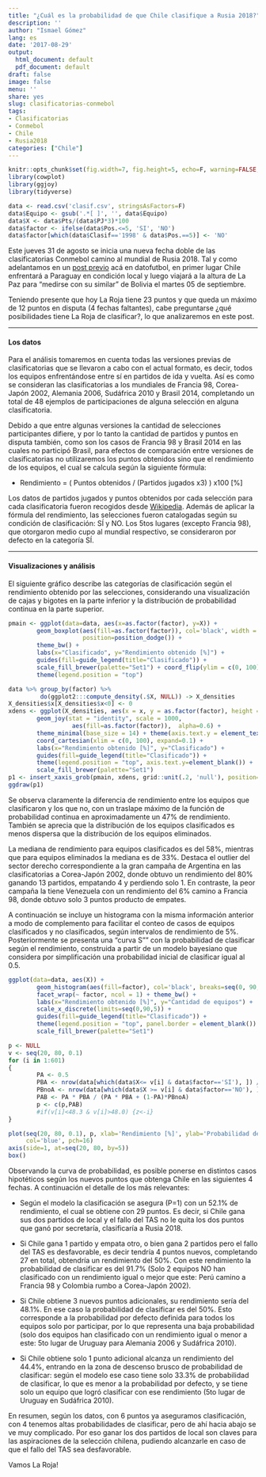 ```yaml
---
title: "¿Cuál es la probabilidad de que Chile clasifique a Rusia 2018?"
description: ''
author: "Ismael Gómez"
lang: es
date: '2017-08-29'
output:
  html_document: default
  pdf_document: default
draft: false
image: false
menu: ''
share: yes
slug: clasificatorias-conmebol
tags:
- Clasificatorias
- Conmebol
- Chile
- Rusia2018
categories: ["Chile"]
---
```


```r
knitr::opts_chunk$set(fig.width=7, fig.height=5, echo=F, warning=FALSE, message=FALSE)
library(cowplot)
library(ggjoy)
library(tidyverse)
```

```r
data <- read.csv('clasif.csv', stringsAsFactors=F)
data$Equipo <- gsub('.*[ ]', '', data$Equipo)
data$X <- data$Pts/(data$PJ*3)*100
data$factor <- ifelse(data$Pos.<=5, 'SI', 'NO')
data$factor[which(data$Clasif=='1998' & data$Pos.==5)] <- 'NO'
```

Este jueves 31 de agosto se inicia una nueva fecha doble de las clasificatorias Conmebol camino al mundial de Rusia 2018. Tal y como adelantamos en un [post previo](http://datofutbol.cl/ranking_fifa_historico/) acá en datofutbol, en primer lugar Chile enfrentará a Paraguay en condición local y luego viajará a la altura de La Paz para "medirse con su similar" de Bolivia el martes 05 de septiembre.

Teniendo presente que hoy La Roja tiene 23 puntos y que queda un máximo de 12 puntos en disputa (4 fechas faltantes), cabe preguntarse ¿qué posibilidades tiene La Roja de clasificar?, lo que analizaremos en este post.

***

#### Los datos

Para el análisis tomaremos en cuenta todas las versiones previas de clasificatorias que se llevaron a cabo con el actual formato, es decir, todos los equipos enfrentándose entre sí en partidos de ida y vuelta. Así es como se consideran las clasificatorias a los mundiales de Francia 98, Corea-Japón 2002, Alemania 2006, Sudáfrica 2010 y Brasil 2014, completando un total de 48 ejemplos de participaciones de alguna selección en alguna clasificatoria.

Debido a que entre algunas versiones la cantidad de selecciones participantes difiere, y por lo tanto la cantidad de partidos y puntos en disputa también, como son los casos de Francia 98 y Brasil 2014 en las cuales no participó Brasil, para efectos de comparación entre versiones de clasificatorias no utilizaremos los puntos obtenidos sino que el rendimiento de los equipos, el cual se calcula según la siguiente fórmula:

- Rendimiento = ( Puntos obtenidos / (Partidos jugados x3) ) x100 [%]

Los datos de partidos jugados y puntos obtenidos por cada selección para cada clasificatoria fueron recogidos desde [Wikipedia](https://es.wikipedia.org/wiki/Clasificación_de_Conmebol_para_la_Copa_Mundial_de_Fútbol_de_1998). Además de aplicar la fórmula del rendimiento, las selecciones fueron catalogadas según su condición de clasificación: SÍ y NO. Los 5tos lugares (excepto Francia 98), que otorgaron medio cupo al mundial respectivo, se consideraron por defecto en la categoría SÍ.

***

#### Visualizaciones y análisis

El siguiente gráfico describe las categorías de clasificación según el rendimiento obtenido por las selecciones, considerando una visualización de cajas y bigotes en la parte inferior y la distribución de probabilidad continua en la parte superior.

```r
pmain <- ggplot(data=data, aes(x=as.factor(factor), y=X)) + 
        geom_boxplot(aes(fill=as.factor(factor)), col='black', width = 0.3,
                     position=position_dodge()) +
        theme_bw() +
        labs(x="Clasificado", y="Rendimiento obtenido [%]") + 
        guides(fill=guide_legend(title="Clasificado")) +
        scale_fill_brewer(palette="Set1") + coord_flip(ylim = c(0, 100), expand=0.1) +
        theme(legend.position = "top")

data %>% group_by(factor) %>%
         do(ggplot2:::compute_density(.$X, NULL)) -> X_densities
X_densities$x[X_densities$x<0] <- 0
xdens <- ggplot(X_densities, aes(x = x, y = as.factor(factor), height = density)) + 
        geom_joy(stat = "identity", scale = 1000,
                  aes(fill=as.factor(factor)),  alpha=0.6) +
        theme_minimal(base_size = 14) + theme(axis.text.y = element_text(vjust = 0)) +
        coord_cartesian(xlim = c(0, 100), expand=0.1) +
        labs(x="Rendimiento obtenido [%]", y="Clasificado") + 
        guides(fill=guide_legend(title="Clasificado")) +
        theme(legend.position = "top", axis.text.y=element_blank()) +
        scale_fill_brewer(palette="Set1")
p1 <- insert_xaxis_grob(pmain, xdens, grid::unit(.2, 'null'), position='top')
ggdraw(p1)
```

Se observa claramente la diferencia de rendimiento entre los equipos que clasificaron y los que no, con un traslape máximo de la función de probabilidad continua en aproximadamente un 47% de rendimiento. También se aprecia que la distribución de los equipos clasificados es menos dispersa que la distribución de los equipos eliminados.

La mediana de rendimiento para equipos clasificados es del 58%, mientras que para equipos eliminados la mediana es de 33%. Destaca el outlier del sector derecho correspondiente a la gran campaña de Argentina en las clasificatorias a Corea-Japón 2002, donde obtuvo un rendimiento del 80% ganando 13 partidos, empatando 4 y perdiendo solo 1. En contraste, la peor campaña la tiene Venezuela con un rendimiento del 6% camino a Francia 98, donde obtuvo solo 3 puntos producto de empates.

A continuación se incluye un histograma con la misma información anterior a modo de complemento para facilitar el conteo de casos de equipos clasificados y no clasificados, según intervalos de rendimiento de 5%. Posteriormente se presenta una "curva S"" con la probabilidad de clasificar según el rendimiento, construida a partir de un modelo bayesiano que considera por simplificación una probabilidad inicial de clasificar igual al 0.5.

```r
ggplot(data=data, aes(X)) + 
        geom_histogram(aes(fill=factor), col='black', breaks=seq(0, 90, by = 5)) +
        facet_wrap(~ factor, ncol = 1) + theme_bw() +
        labs(x="Rendimiento obtenido [%]", y="Cantidad de equipos") + 
        scale_x_discrete(limits=seq(0,90,5)) +
        guides(fill=guide_legend(title="Clasificado")) +
        theme(legend.position = "top", panel.border = element_blank()) +
        scale_fill_brewer(palette="Set1")

p <- NULL
v <- seq(20, 80, 0.1)
for (i in 1:601)
{
        PA <- 0.5      
        PBA <- nrow(data[which(data$X<= v[i] & data$factor=='SI'), ]) / 24
        PBnoA <- nrow(data[which(data$X >= v[i] & data$factor=='NO'), ]) / 24
        PAB <- PA * PBA / (PA * PBA + (1-PA)*PBnoA)
        p <- c(p,PAB)
        #if(v[i]<48.3 & v[i]>48.0) {z<-i}
}

plot(seq(20, 80, 0.1), p, xlab='Rendimiento [%]', ylab='Probabilidad de clasificar', 
     col='blue', pch=16)
axis(side=1, at=seq(20, 80, by=5))
box()

```

Observando la curva de probabilidad, es posible ponerse en distintos casos hipotéticos según los nuevos puntos que obtenga Chile en las siguientes 4 fechas. A continuación el detalle de los más relevantes:

- Según el modelo la clasificación se asegura (P=1) con un 52.1% de rendimiento, el cual se obtiene con 29 puntos. Es decir, si Chile gana sus dos partidos de local y el fallo del TAS no le quita los dos puntos que ganó por secretaría, clasificaría a Rusia 2018.

- Si Chile gana 1 partido y empata otro, o bien gana 2 partidos pero el fallo del TAS es desfavorable, es decir tendría 4 puntos nuevos, completando 27 en total, obtendría un rendimiento del 50%. Con este rendimiento la probabilidad de clasificar es del 91.7% (Solo 2 equipos NO han clasificado con un rendimiento igual o mejor que este: Perú camino a Francia 98 y Colombia rumbo a Corea-Japón 2002).

- Si Chile obtiene 3 nuevos puntos adicionales, su rendimiento sería del 48.1%. En ese caso la probabilidad de clasificar es del 50%. Esto corresponde a la probabilidad por defecto definida para todos los equipos solo por participar, por lo que representa una baja probabilidad (solo dos equipos han clasificado con un rendimiento igual o menor a este: 5to lugar de Uruguay para Alemania 2006 y Sudáfrica 2010).

- Si Chile obtiene solo 1 punto adicional alcanza un rendimiento del 44.4%, entrando en la zona de descenso brusco de probabilidad de clasificar: según el modelo ese caso tiene solo 33.3% de probabilidad de clasificar, lo que es menor a la probabilidad por defecto, y se tiene solo un equipo que logró clasificar con ese rendimiento (5to lugar de Uruguay en Sudáfrica 2010).

En resumen, según los datos, con 6 puntos ya aseguramos clasificación, con 4 tenemos altas probabilidades de clasificar, pero de ahí hacia abajo se ve muy complicado. Por eso ganar los dos partidos de local son claves para las aspiraciones de la selección chilena, pudiendo alcanzarle en caso de que el fallo del TAS sea desfavorable.

Vamos La Roja!
